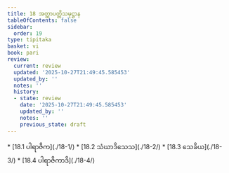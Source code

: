 ```yaml
---
title: 18 အတ္ထာပတ္တိသမုဋ္ဌာန
tableOfContents: false
sidebar:
  order: 19
type: tipitaka
basket: vi
book: pari
review:
  current: review
  updated: '2025-10-27T21:49:45.585453'
  updated_by: ''
  notes: ''
  history:
  - state: review
    date: '2025-10-27T21:49:45.585453'
    updated_by: ''
    notes: ''
    previous_state: draft
---
```



<ReviewStatus review={frontmatter.review} showDetails={true} />

<HypothesisAnnotation frontmatter={frontmatter} />

<DynamicBreadcrumb />



<TableOfContents book="pari" section="18">
* [18.1 ပါရာဇိက](./18-1/)
* [18.2 သံဃာဒိသေသ](./18-2/)
* [18.3 သေခိယ](./18-3/)
* [18.4 ပါရာဇိကာဒိ](./18-4/)
</TableOfContents>